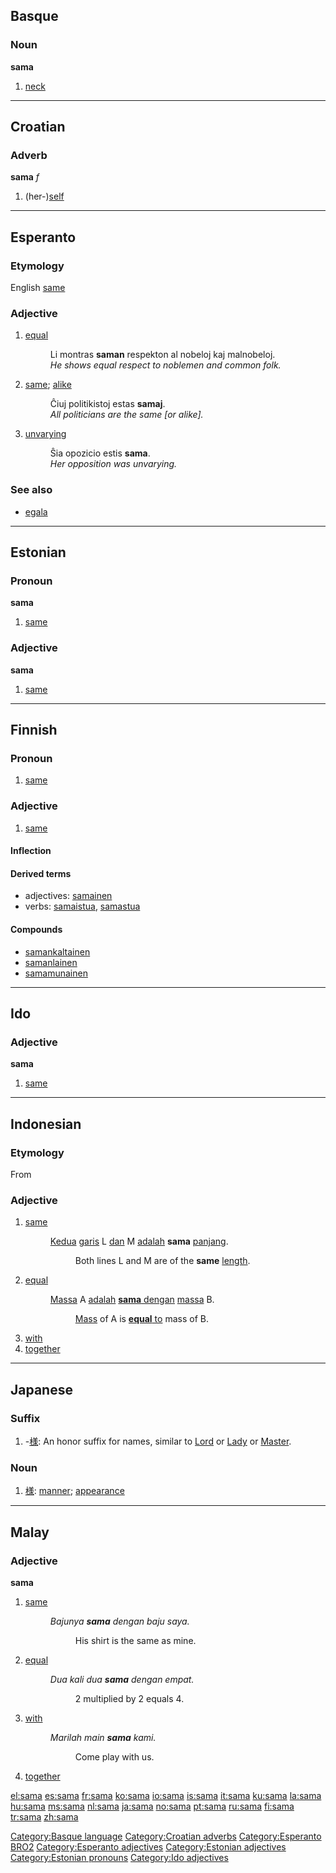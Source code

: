 {{also|-sama}}
==Basque==

===Noun===
'''sama'''

# [[neck]]

[[Category:Basque language]]

----

==Croatian==

===Adverb===
'''sama''' ''f''

# (her-)[[self]]

[[Category:Croatian adverbs]]

----

==Esperanto==

===Etymology===
English [[same]]

===Adjective===
{{eo-adj|sama}}

# [[equal]]
#: Li montras '''saman''' respekton al nobeloj kaj malnobeloj.
#: '' He shows equal respect to noblemen and common folk.''
# [[same]]; [[alike]]
#: Ĉiuj politikistoj estas '''samaj'''.
#: '' All politicians are the same [or alike].''
# [[unvarying]]
#: Ŝia opozicio estis '''sama'''.
#: ''Her opposition was unvarying.''

===See also===
* [[egala]]

[[Category:Esperanto BRO2]]
[[Category:Esperanto adjectives]]

----

==Estonian==

===Pronoun===
'''sama'''

# [[same]]

===Adjective===
'''sama'''

# [[same]]

[[Category:Estonian adjectives]]
[[Category:Estonian pronouns]]

----

==Finnish==

===Pronoun===
{{infl|fi|indefinite pronoun}}

# {{indefinite|lang=fi}} [[same]]

===Adjective===
{{infl|fi|adjective}}

# [[same]]

====Inflection====
{{fi-decl-pron|1s=sama|2s=saman|3s=samaa|4s=sama, saman|5s=samassa|6s=samasta|7s=samaan|8s=samalla|9s=samalta|10s=samalle|11s=samana|12s=samaksi||14s=samatta||1p=samat|2p=samojen|3p=samoja|4p=samat|5p=samoissa|6p=samoista|7p=samoihin|8p=samoilla|9p=samoilta|10p=samoille|11p=samoina|12p=samoiksi|13p=[[samoin]]|14p=samoitta|15p=samoine-|a6s=[[samaten]]}}

====Derived terms====
* adjectives: [[samainen]]
* verbs: [[samaistua]], [[samastua]]

====Compounds====
* [[samankaltainen]]
* [[samanlainen]]
* [[samamunainen]]

----

==Ido==

===Adjective===
'''sama'''

# [[same]]

[[Category:Ido adjectives]]

----

==Indonesian==

===Etymology===
From {{etyl|sa|id}}

===Adjective===
{{infl|id|adjective}}

# [[same]]
#: [[kedua|Kedua]] [[garis]] L [[dan]] M [[adalah]] '''sama''' [[panjang]].
#:: Both lines L and M are of the '''same''' [[length]].
# [[equal]]
#: [[massa|Massa]] A [[adalah]] <u>'''sama''' [[dengan]]</u> [[massa]] B.
#:: [[mass|Mass]] of A is <u>'''equal''' to</u> mass of B.
# [[with]]
# [[together]]


----

==Japanese==

===Suffix===
{{ja-pos|r|suffix|hira=さま}}

# -[[様]]: An honor suffix for names, similar to [[Lord]] or [[Lady]] or [[Master]].

===Noun===
{{ja-noun|r|hira=さま}}

# [[様]]: [[manner]]; [[appearance]]

----

==Malay==

===Adjective===
'''sama'''

# [[same]]
#: ''Bajunya '''sama''' dengan baju saya.''
#:: His shirt is the same as mine.
# [[equal]]
#: ''Dua kali dua '''sama''' dengan empat.''
#:: 2 multiplied by 2 equals 4.
# [[with]]
#: ''Marilah main '''sama''' kami.''
#:: Come play with us.
# [[together]]

[[el:sama]]
[[es:sama]]
[[fr:sama]]
[[ko:sama]]
[[io:sama]]
[[is:sama]]
[[it:sama]]
[[ku:sama]]
[[la:sama]]
[[hu:sama]]
[[ms:sama]]
[[nl:sama]]
[[ja:sama]]
[[no:sama]]
[[pt:sama]]
[[ru:sama]]
[[fi:sama]]
[[tr:sama]]
[[zh:sama]]
